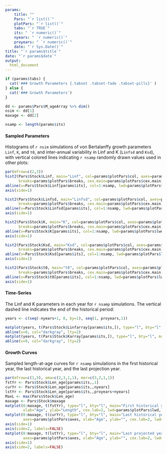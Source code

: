 ```yaml
---
params: 
    title: ""
    Pars: "`r list()`"
    plotPars: "`r list()`"
    tabs: "`r TRUE`"
    its: " `r numeric()`"
    nyears: " `r numeric()`"
    proyears: " `r numeric()`"
    date: "`r Sys.Date()`"
title: "`r params$title`"
date: "`r params$date`"
output:
  html_document
---
```



```r
if (params$tabs) {
  cat('### Growth Parameters {.tabset .tabset-fade .tabset-pills}' )
} else {
  cat('### Growth Parameters')
}

dd <- params$Pars$M_ageArray %>% dim()
nsim <- dd[1]
maxage <- dd[2]

nsamp <- length(params$its)
```

#### Sampled Parameters 
Histograms of `r nsim` simulations of von Bertalanffy growth parameters `Linf`, `K`, and `t0`, and inter-annual variability in Linf and K (`Linfsd` and `Ksd`), with vertical colored lines indicating `r nsamp` randomly drawn values used in other plots:

```r
par(mfrow=c(2,3))
hist2(Pars$Stock$Linf, main="Linf", col=params$plotPars$col, axes=params$plotPars$axes,
      breaks=params$plotPars$breaks, cex.main=params$plotPars$cex.main)
abline(v=Pars$Stock$Linf[params$its], col=1:nsamp, lwd=params$plotPars$lwd)
axis(side=1) 

hist2(Pars$Stock$Linfsd, main="Linfsd", col=params$plotPars$col, axes=params$plotPars$axes,
      breaks=params$plotPars$breaks, cex.main=params$plotPars$cex.main)
abline(v=Pars$Stock$Linfsd[params$its], col=1:nsamp, lwd=params$plotPars$lwd)
axis(side=1) 

hist2(Pars$Stock$K, main="K", col=params$plotPars$col, axes=params$plotPars$axes,
      breaks=params$plotPars$breaks, cex.main=params$plotPars$cex.main)
abline(v=Pars$Stock$K[params$its], col=1:nsamp, lwd=params$plotPars$lwd)
axis(side=1) 

hist2(Pars$Stock$Ksd, main="Ksd", col=params$plotPars$col, axes=params$plotPars$axes,
      breaks=params$plotPars$breaks, cex.main=params$plotPars$cex.main)
abline(v=Pars$Stock$Ksd[params$its], col=1:nsamp, lwd=params$plotPars$lwd)
axis(side=1)

hist2(Pars$Stock$t0, main="t0", col=params$plotPars$col, axes=params$plotPars$axes,
      breaks=params$plotPars$breaks, cex.main=params$plotPars$cex.main)
abline(v=Pars$Stock$t0[params$its], col=1:nsamp, lwd=params$plotPars$lwd)
axis(side=1) 

```

#### Time-Series
The Linf and K parameters in each year for `r nsamp` simulations. The vertical dashed line indicates the end of the historical period:

```r
years <- c(seq(-nyears+1, 0, by=1), seq(1, proyears,1))

matplot(years, t(Pars$Stock$Linfarray[params$its,]), type="l", bty="l", main="", lwd=params$plotPars$lwd, lty=1, ylab="Linf", xlab="Year")
abline(v=0, col="darkgray", lty=2)
matplot(years, t(Pars$Stock$Karray[params$its,]), type="l", bty="l", main="", lwd=params$plotPars$lwd, lty=1, ylab="K", xlab="Year")
abline(v=0, col="darkgray", lty=2)
```

#### Growth Curves
Sampled length-at-age curves for `r nsamp` simulations in the first historical year, the last historical year, and the last projection year.
```r
par(mfrow=c(1,3), oma=c(2,3,1,1), mar=c(3,2,1,1))
fstYr <- Pars$Stock$Len_age[params$its,,1]
curYr <- Pars$Stock$Len_age[params$its,,nyears]
lstYr <- Pars$Stock$Len_age[params$its,,proyears+nyears]
MaxL <- max(Pars$Stock$Len_age)
maxage <- Pars$Stock$maxage
matplot(0:maxage, t(fstYr), type="l", bty="l", main="First historical year", ylim=c(0, MaxL), 
        xlab="Age", ylab="Length", cex.lab=2, lwd=params$plotPars$lwd, lty=1, xpd=NA)
matplot(0:maxage, t(curYr), type="l", bty="l", main="Last historical year", ylim=c(0, MaxL),  
        axes=params$plotPars$axes, xlab="Age", ylab="", cex.lab=2, lwd=params$plotPars$lwd, lty=1, xpd=NA)
axis(side=1)
axis(side=2, labels=FALSE)  
matplot(0:maxage, t(lstYr), type="l", bty="l", main="Last projected year", ylim=c(0, MaxL),
        axes=params$plotPars$axes, xlab="Age", ylab="", cex.lab=2, lwd=params$plotPars$lwd, lty=1, xpd=NA)	
axis(side=1)
axis(side=2, labels=FALSE)  
```

